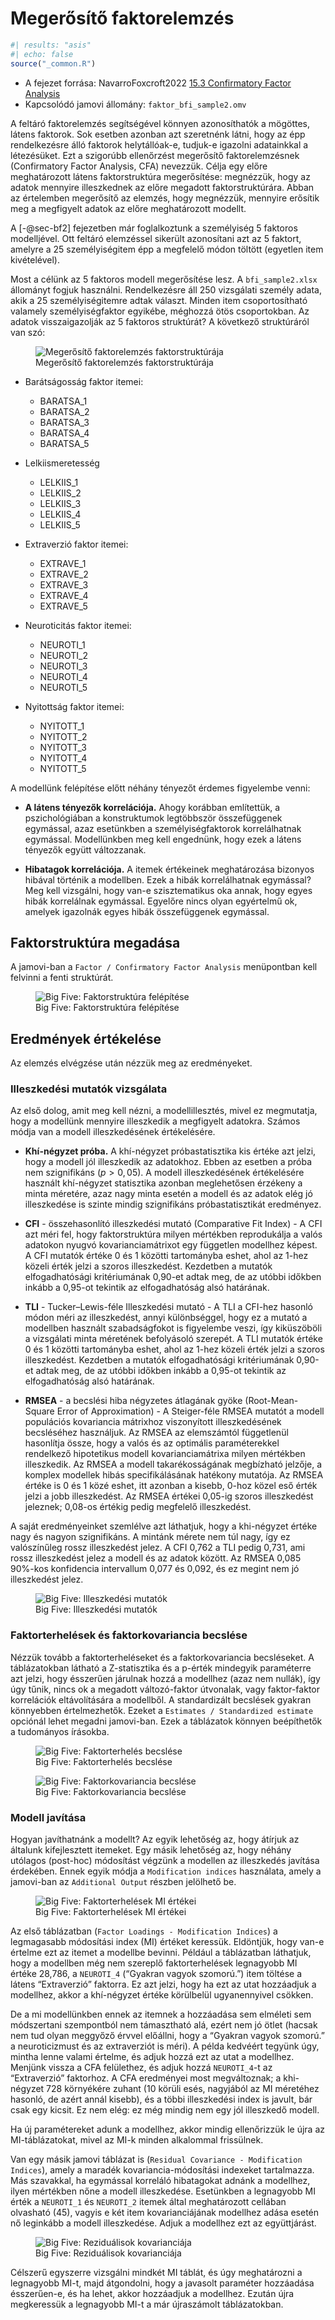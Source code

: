 # Megerősítő faktorelemzés {#sec-megerosito-faktorelemzes}

```r
#| results: "asis"
#| echo: false
source("_common.R")
```

-   A fejezet forrása: NavarroFoxcroft2022 [15.3 Confirmatory Factor Analysis](https://davidfoxcroft.github.io/lsj-book/15-Factor-Analysis.html#confirmatory-factor-analysis)
-   Kapcsolódó jamovi állomány: `faktor_bfi_sample2.omv`

A feltáró faktorelemzés segítségével könnyen azonosíthatók a mögöttes, látens faktorok. Sok esetben azonban azt szeretnénk látni, hogy az épp rendelkezésre álló faktorok helytállóak-e, tudjuk-e igazolni adatainkkal a létezésüket. Ezt a szigorúbb ellenőrzést megerősítő faktorelemzésnek (Confirmatory Factor Analysis, CFA) nevezzük. Célja egy előre meghatározott látens faktorstruktúra megerősítése: megnézzük, hogy az adatok mennyire illeszkednek az előre megadott faktorstruktúrára. Abban az értelemben megerősítő az elemzés, hogy megnézzük, mennyire erősítik meg a megfigyelt adatok az előre meghatározott modellt.

A [-@sec-bf2] fejezetben már foglalkoztunk a személyiség 5 faktoros modelljével. Ott feltáró elemzéssel sikerült azonosítani azt az 5 faktort, amelyre a 25 személyiségitem épp a megfelelő módon töltött (egyetlen item kivételével).

Most a célünk az 5 faktoros modell megerősítése lesz. A `bfi_sample2.xlsx` állományt fogjuk használni. Rendelkezésre áll 250 vizsgálati személy adata, akik a 25 személyiségitemre adtak választ. Minden item csoportosítható valamely személyiségfaktor egyikébe, méghozzá ötös csoportokban. Az adatok visszaigazolják az 5 faktoros struktúrát? A következő struktúráról van szó:

![Megerősítő faktorelemzés faktorstruktúrája](images/faktor_bfi_sample2_cfa_modell.png)

-   Barátságosság faktor itemei:

    -   BARATSA_1
    -   BARATSA_2
    -   BARATSA_3
    -   BARATSA_4
    -   BARATSA_5

-   Lelkiismeretesség

    -   LELKIIS_1
    -   LELKIIS_2
    -   LELKIIS_3
    -   LELKIIS_4
    -   LELKIIS_5

-   Extraverzió faktor itemei:

    -   EXTRAVE_1
    -   EXTRAVE_2
    -   EXTRAVE_3
    -   EXTRAVE_4
    -   EXTRAVE_5

-   Neuroticitás faktor itemei:

    -   NEUROTI_1
    -   NEUROTI_2
    -   NEUROTI_3
    -   NEUROTI_4
    -   NEUROTI_5

-   Nyitottság faktor itemei:

    -   NYITOTT_1
    -   NYITOTT_2
    -   NYITOTT_3
    -   NYITOTT_4
    -   NYITOTT_5

A modellünk felépítése előtt néhány tényezőt érdemes figyelembe venni:

-   **A látens tényezők korrelációja.** Ahogy korábban említettük, a pszichológiában a konstruktumok legtöbbször összefüggenek egymással, azaz esetünkben a személyiségfaktorok korrelálhatnak egymással. Modellünkben meg kell engednünk, hogy ezek a látens tényezők együtt változzanak.

-   **Hibatagok korrelációja.** A itemek értékeinek meghatározása bizonyos hibával történik a modellben. Ezek a hibák korrelálhatnak egymással? Meg kell vizsgálni, hogy van-e szisztematikus oka annak, hogy egyes hibák korrelálnak egymással. Egyelőre nincs olyan egyértelmű ok, amelyek igazolnák egyes hibák összefüggenek egymással.

## Faktorstruktúra megadása

A jamovi-ban a `Factor / Confirmatory Factor Analysis` menüpontban kell felvinni a fenti struktúrát.

![Big Five: Faktorstruktúra felépítése](images/cfa_kep_01.jpg)

## Eredmények értékelése

Az elemzés elvégzése után nézzük meg az eredményeket.

### Illeszkedési mutatók vizsgálata

Az első dolog, amit meg kell nézni, a modellillesztés, mivel ez megmutatja, hogy a modellünk mennyire illeszkedik a megfigyelt adatokra. Számos módja van a modell illeszkedésének értékelésére.

-   **Khí-négyzet próba.** A khí-négyzet próbastatisztika kis értéke azt jelzi, hogy a modell jól illeszkedik az adatokhoz. Ebben az esetben a próba nem szignifikáns $(p>0,05)$. A modell illeszkedésének értékelésére használt khí-négyzet statisztika azonban meglehetősen érzékeny a minta méretére, azaz nagy minta esetén a modell és az adatok elég jó illeszkedése is szinte mindig szignifikáns próbastatisztikát eredményez.

-   **CFI** - összehasonlító illeszkedési mutató (Comparative Fit Index) - A CFI azt méri fel, hogy faktorstruktúra milyen mértékben reprodukálja a valós adatokon nyugvó kovarianciamátrixot egy független modellhez képest. A CFI mutatók értéke 0 és 1 közötti tartományba eshet, ahol az 1-hez közeli érték jelzi a szoros illeszkedést. Kezdetben a mutatók elfogadhatósági kritériumának 0,90-et adtak meg, de az utóbbi időkben inkább a 0,95-ot tekintik az elfogadhatóság alsó határának.

-   **TLI** - Tucker--Lewis-féle Illeszkedési mutató - A TLI a CFI-hez hasonló módon méri az illeszkedést, annyi különbséggel, hogy ez a mutató a modellben használt szabadságfokot is figyelembe veszi, így kiküszöböli a vizsgálati minta méretének befolyásoló szerepét. A TLI mutatók értéke 0 és 1 közötti tartományba eshet, ahol az 1-hez közeli érték jelzi a szoros illeszkedést. Kezdetben a mutatók elfogadhatósági kritériumának 0,90-et adtak meg, de az utóbbi időkben inkább a 0,95-ot tekintik az elfogadhatóság alsó határának.

-   **RMSEA** - a becslési hiba négyzetes átlagának gyöke (Root-Mean-Square Error of Approximation) - A Steiger-féle RMSEA mutatót a modell populációs kovariancia mátrixhoz viszonyított illeszkedésének becsléséhez használjuk. Az RMSEA az elemszámtól függetlenül hasonlítja össze, hogy a valós és az optimális paraméterekkel rendelkező hipotetikus modell kovarianciamátrixa milyen mértékben illeszkedik. Az RMSEA a modell takarékosságának megbízható jelzője, a komplex modellek hibás specifikálásának hatékony mutatója. Az RMSEA értéke is 0 és 1 közé eshet, itt azonban a kisebb, 0-hoz közel eső érték jelzi a jobb illeszkedést. Az RMSEA értékei 0,05-ig szoros illeszkedést jeleznek; 0,08-os értékig pedig megfelelő illeszkedést.

A saját eredményeinket szemlélve azt láthatjuk, hogy a khi-négyzet értéke nagy és nagyon szignifikáns. A mintánk mérete nem túl nagy, így ez valószínűleg rossz illeszkedést jelez. A CFI 0,762 a TLI pedig 0,731, ami rossz illeszkedést jelez a modell és az adatok között. Az RMSEA 0,085 90%-kos konfidencia intervallum 0,077 és 0,092, és ez megint nem jó illeszkedést jelez.

![Big Five: Illeszkedési mutatók](images/cfa_kep_02.jpg)

### Faktorterhelések és faktorkovariancia becslése

Nézzük tovább a faktorterheléseket és a faktorkovariancia becsléseket. A táblázatokban látható a Z-statisztika és a p-érték mindegyik paraméterre azt jelzi, hogy ésszerűen járulnak hozzá a modellhez (azaz nem nullák), így úgy tűnik, nincs ok a megadott változó-faktor útvonalak, vagy faktor-faktor korrelációk eltávolítására a modellből. A standardizált becslések gyakran könnyebben értelmezhetők. Ezeket a `Estimates / Standardized estimate` opciónál lehet megadni jamovi-ban. Ezek a táblázatok könnyen beépíthetők a tudományos írásokba.

![Big Five: Faktorterhelés becslése](images/cfa_kep_03.jpg)

![Big Five: Faktorkovariancia becslése](images/cfa_kep_04.jpg)

### Modell javítása

Hogyan javíthatnánk a modellt? Az egyik lehetőség az, hogy átírjuk az általunk kifejlesztett itemeket. Egy másik lehetőség az, hogy néhány utólagos (post-hoc) módosítást végzünk a modellen az illeszkedés javítása érdekében. Ennek egyik módja a `Modification indices` használata, amely a jamovi-ban az `Additional Output` részben jelölhető be.

![Big Five: Faktorterhelések MI értékei](images/cfa_kep_05.jpg)

Az első táblázatban (`Factor Loadings - Modification Indices`) a legmagasabb módosítási index (MI) értéket keressük. Eldöntjük, hogy van-e értelme ezt az itemet a modellbe bevinni. Például a táblázatban láthatjuk, hogy a modellben még nem szereplő faktorterhelések legnagyobb MI értéke 28,786, a `NEUROTI_4` ("Gyakran vagyok szomorú.") item töltése a látens "Extraverzió" faktorra. Ez azt jelzi, hogy ha ezt az utat hozzáadjuk a modellhez, akkor a khí-négyzet értéke körülbelül ugyanennyivel csökken.

De a mi modellünkben ennek az itemnek a hozzáadása sem elméleti sem módszertani szempontból nem támasztható alá, ezért nem jó ötlet (hacsak nem tud olyan meggyőző érvvel előállni, hogy a "Gyakran vagyok szomorú." a neuroticizmust és az extraverziót is méri). A példa kedvéért tegyünk úgy, mintha lenne valami értelme, és adjuk hozzá ezt az utat a modellhez. Menjünk vissza a CFA felülethez, és adjuk hozzá `NEUROTI_4`-t az "Extraverzió" faktorhoz. A CFA eredményei most megváltoznak; a khi-négyzet 728 környékére zuhant (10 körüli esés, nagyjából az MI méretéhez hasonló, de azért annál kisebb), és a többi illeszkedési index is javult, bár csak egy kicsit. Ez nem elég: ez még mindig nem egy jól illeszkedő modell.

Ha új paramétereket adunk a modellhez, akkor mindig ellenőrizzük le újra az MI-táblázatokat, mivel az MI-k minden alkalommal frissülnek.

Van egy másik jamovi táblázat is (`Residual Covariance - Modification Indices`), amely a maradék kovariancia-módosítási indexeket tartalmazza. Más szavakkal, ha egymással korreláló hibatagokat adnánk a modellhez, ilyen mértékben nőne a modell illeszkedése. Esetünkben a legnagyobb MI érték a `NEUROTI_1` és `NEUROTI_2` itemek által meghatározott cellában olvasható (45), vagyis e két item kovarianciájának modellhez adása esetén nő leginkább a modell illeszkedése. Adjuk a modellhez ezt az együttjárást.

![Big Five: Reziduálisok kovarianciája](images/cfa_kep_06.jpg)

Célszerű egyszerre vizsgálni mindkét MI táblát, és úgy meghatározni a legnagyobb MI-t, majd átgondolni, hogy a javasolt paraméter hozzáadása ésszerűen-e, és ha lehet, akkor hozzáadjuk a modellhez. Ezután újra megkeressük a legnagyobb MI-t a már újraszámolt táblázatokban.
